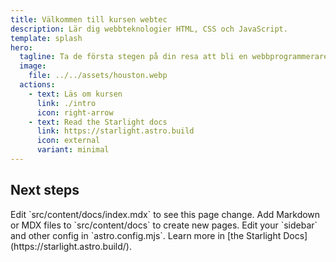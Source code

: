 ```yaml
---
title: Välkommen till kursen webtec
description: Lär dig webbteknologier HTML, CSS och JavaScript.
template: splash
hero:
  tagline: Ta de första stegen på din resa att bli en webbprogrammerare genom att förkovra dig i webbteknologier och bygg din första webbplats med HTML, CSS och JavaScript!
  image:
    file: ../../assets/houston.webp
  actions:
    - text: Läs om kursen
      link: ./intro
      icon: right-arrow
    - text: Read the Starlight docs
      link: https://starlight.astro.build
      icon: external
      variant: minimal
---
```



## Next steps

<CardGrid stagger>
	<Card title="Update content" icon="pencil">
		Edit `src/content/docs/index.mdx` to see this page change.
	</Card>
	<Card title="Add new content" icon="add-document">
		Add Markdown or MDX files to `src/content/docs` to create new pages.
	</Card>
	<Card title="Configure your site" icon="setting">
		Edit your `sidebar` and other config in `astro.config.mjs`.
	</Card>
	<Card title="Read the docs" icon="open-book">
		Learn more in [the Starlight Docs](https://starlight.astro.build/).
	</Card>
</CardGrid>

